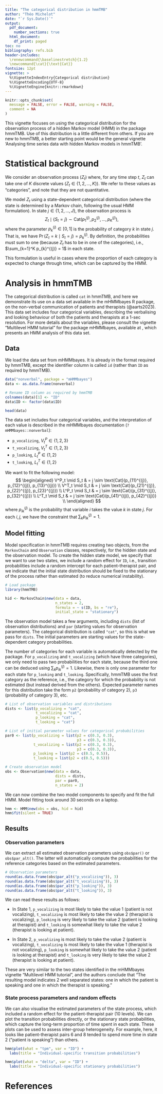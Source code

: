 ```yaml
---
title: "The categorical distribution in hmmTMB"
author: "Théo Michelot"
date: "`r Sys.Date()`"
output:
  pdf_document:
    number_sections: true
  html_document:
    df_print: paged
toc: no
bibliography: refs.bib
header-includes: 
  \renewcommand{\baselinestretch}{1.2} 
  \newcommand{\cat}{\text{Cat}}
fontsize: 12pt
vignette: >
  %\VignetteIndexEntry{Categorical distribution}
  %\VignetteEncoding{UTF-8}
  %\VignetteEngine{knitr::rmarkdown}
---
```


```r
knitr::opts_chunk$set(
  message = FALSE, error = FALSE, warning = FALSE,
  comment = NA
)
```

This vignette focuses on using the categorical distribution for the observation process of a hidden Markov model (HMM) in the package hmmTMB. Use of this distribution is a little different from others. If you are new to hmmTMB, a better starting point would be the general vignette 'Analysing time series data with hidden Markov models in hmmTMB'.

# Statistical background

We consider an observation process $(Z_t)$ where, for any time step $t$, $Z_t$ can take one of $K$ discrete values ($Z_t \in \{ 1, 2, \dots, K\}$). We refer to these values as "categories", and note that they are not quantitative.

We model $Z_t$ using a state-dependent categorical distribution (where the state is determined by a Markov chain, following the usual HMM formulation). In state $j \in \{ 1, 2, \dots, J \}$, the observation process is
$$
Z_t \mid \{ S_t = j \} \sim \text{Cat}(p_{1}^{(j)}, p_{2}^{(j)}, \dots, p_{K}^{(j)}),
$$
where the parameter $p_{k}^{(j)} \in [0, 1]$ is the probability of category $k$ in state $j$. That is, we have $\Pr(Z_t = k \mid S_t = j) = p_{k}^{(j)}$. By definition, the probabilities must sum to one (because $Z_t$ has to be in one of the categories), i.e., $\sum_{k=1}^K p_{k}^{(j)} = 1$ in each state.

This formulation is useful in cases where the proportion of each category is expected to change through time, which can be captured by the HMM.

# Analysis in hmmTMB

The categorical distribution is called `cat` in hmmTMB, and here we demonstrate its use on a data set available in the mHMMbayes R package, on the non-verbal communication of patients and therapists (@aarts2023). This data set includes four categorical variables, describing the verbalising and looking behaviour of both the patients and therapists at a 1-sec resolution. For more details about the variables, please consult the vignette "Multilevel HMM tutorial" for the package mHMMbayes, available at \url{https://CRAN.R-project.org/package=mHMMbayes/vignettes/tutorial-mhmm.html}, which presents an HMM analysis of this data set.

## Data

We load the data set from mHMMbayes. It is already in the format required by hmmTMB, except the identifier column is called `id` (rather than `ID` as required by hmmTMB).

```r
data("nonverbal", package = "mHMMbayes")
data <- as.data.frame(nonverbal)

# Rename ID column as required by hmmTMB
colnames(data)[1] <- "ID"
data$ID <- factor(data$ID)

head(data)
```

The data set includes four categorical variables, and the interpretation of each value is described in the mHMMbayes documentation (`?mHMMbayes::nonverbal`):

- `p_vocalizing`, $V^P_t\in \{ 1, 2, 3 \}$
- `t_vocalizing`, $V^T_t\in \{ 1, 2, 3 \}$
- `p_looking`, $L^P_t \in \{ 1, 2 \}$
- `t_looking`, $L^T_t \in \{ 1, 2 \}$

We want to fit the following model:
$$
\begin{aligned}
V^P_t \mid S_t & = j \sim \text{Cat}(p_{11}^{(j)}, p_{12}^{(j)}, p_{13}^{(j)}) \\
V^T_t \mid S_t & = j \sim \text{Cat}(p_{21}^{(j)}, p_{22}^{(j)}, p_{23}^{(j)}) \\
L^P_t \mid S_t & = j \sim \text{Cat}(p_{31}^{(j)}, p_{32}^{(j)}) \\
L^T_t \mid S_t & = j \sim \text{Cat}(p_{41}^{(j)}, p_{42}^{(j)}) \\
\end{aligned}
$$
where $p_{ik}^{(j)}$ is the probability that variable $i$ takes the value $k$ in state $j$. For each $i, j$, we have the constraint that $\sum_k p_{ik}^{(j)} = 1$. 

## Model fitting

Model specification in hmmTMB requires creating two objects, from the `MarkovChain` and `Observation` classes, respectively, for the hidden state and the observation model. To create the hidden state model, we specify that we want to use two states, we include a random effect for `ID`, i.e., transition probabilities include a random intercept for each patient-therapist pair, and we indicate that the initial state distribution should be fixed to the stationary of the process rather than estimated (to reduce numerical instability).

```r
# Load package
library(hmmTMB)

hid <- MarkovChain$new(data = data, 
                       n_states = 2,
                       formula = ~ s(ID, bs = "re"),
                       initial_state = "stationary")
```

The observation model takes a few arguments, including `dists` (list of observation distributions) and `par` (starting values for observation parameters). The categorical distribution is called `"cat"`, so this is what we pass for `dists`. The initial parameters are starting values for the state-dependent category probabilities. 

The number of categories for each variable is automatically detected by the package. For `p_vocalizing` and `t_vocalizing` (which have three categories), we only need to pass two probabilities for each state, because the third one can be deduced using $\sum_k p_{ik}^{(j)} = 1$. Likewise, there is only one parameter for each state for `p_looking` and `t_looking`. Specifically, hmmTMB uses the first category as the reference, i.e., the category for which the probability is not estimated (but instead derived from the others). Expected parameter names for this distribution take the form `p2` (probability of category 2), `p3` (probability of category 3), etc.

```r
# List of observation variables and distributions
dists <- list(p_vocalizing = "cat",
              t_vocalizing = "cat",
              p_looking = "cat",
              t_looking = "cat")

# List of initial parameter values for categorical probabilities
par0 <- list(p_vocalizing = list(p2 = c(0.3, 0.3),
                                 p3 = c(0.3, 0.3)),
             t_vocalizing = list(p2 = c(0.3, 0.3),
                                 p3 = c(0.3, 0.3)),
             p_looking = list(p2 = c(0.5, 0.5)),
             t_looking = list(p2 = c(0.5, 0.5)))

# Create observation model
obs <- Observation$new(data = data, 
                       dists = dists,
                       par = par0, 
                       n_states = 2)
```

We can now combine the two model components to specify and fit the full HMM. Model fitting took around 30 seconds on a laptop.

```r
hmm <- HMM$new(obs = obs, hid = hid)
hmm$fit(silent = TRUE)
```

## Results

### Observation parameters

We can extract all estimated observation parameters using `obs$par()` or `obs$par_alt()`. The latter will automatically compute the probabilities for the reference categories based on the estimated parameters.

```r
# Observation parameters
round(as.data.frame(obs$par_alt("p_vocalizing")), 3)
round(as.data.frame(obs$par_alt("t_vocalizing")), 3)
round(as.data.frame(obs$par_alt("p_looking")), 3)
round(as.data.frame(obs$par_alt("t_looking")), 3)
```

We can read these results as follows:

- In State 1, `p_vocalizing` is most likely to take the value 1 (patient is not vocalizing), `t_vocalizing` is most likely to take the value 2 (therapist is vocalizing), `p_looking` is very likely to take the value 2 (patient is looking at therapist) and `t_looking` is somewhat likely to take the value 2 (therapist is looking at patient).

- In State 2, `p_vocalizing` is most likely to take the value 2 (patient is vocalizing), `t_vocalizing` is most likely to take the value 1 (therapist is not vocalizing), `p_looking` is somewhat likely to take the value 2 (patient is looking at therapist) and `t_looking` is very likely to take the value 2 (therapist is looking at patient).

These are very similar to the two states identified in the mHMMbayes vignette "Multilevel HMM tutorial", and the authors conclude that "The resulting model indicates 2 well separated states: one in which the patient is speaking and one in which the therapist is speaking."

### State process parameters and random effects

We can also visualise the estimated parameters of the state process, which included a random effect for the patient-therapist pair (10 levels). We can plot the transition probabilities directly, or the stationary state probabilities, which capture the long-term proportion of time spent in each state. These plots can be used to assess inter-group heterogeneity. For example, here, it looks like patient-therapist pairs 6 and 8 tended to spend more time in state 2 ("patient is speaking") than others.

```r
hmm$plot(what = "tpm", var = "ID") +
  labs(title = "Individual-specific transition probabilities")
```

```r
hmm$plot(what = "delta", var = "ID") +
  labs(title = "Individual-specific stationary probabilities")
```

# References